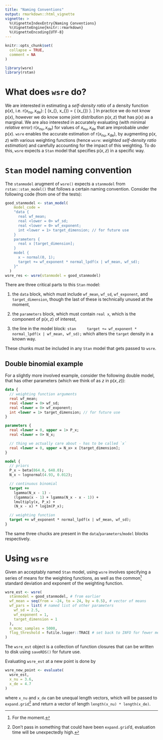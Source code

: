 ```yaml
---
title: "Naming Conventions"
output: rmarkdown::html_vignette
vignette: >
  %\VignetteIndexEntry{Naming Conventions}
  %\VignetteEngine{knitr::rmarkdown}
  %\VignetteEncoding{UTF-8}
---
```


```r
knitr::opts_chunk$set(
  collapse = TRUE,
  comment = NA
)
```

```r
library(wsre)
library(rstan)
```

# What does `wsre` do?

We are interested in estimating a _self-density ratio_ of a density function $\text{p}(x)$, i.e.&nbsp;$\text{r}(x_{\text{nu}}, x_{\text{de}})$:
\[
  \text{r}(x_{\text{nu}}, x_{\text{de}})
  =
  \frac {
    \text{p}(x_{\text{nu}})
  } {
    \text{p}(x_{\text{de}})
  }.
\]
In practice we do not know $\text{p}(x)$, however we do know some joint distribution $\text{p}(x, z)$ that has $\text{p}(x)$ as a marginal.
We are also interested in accurately evaluating (with minimal _relative_ error) $\text{r}(x_{\text{nu}}, x_{\text{de}})$ for values of $x_{\text{nu}}, x_{\text{de}}$ that are improbable under $\text{p}(x)$. 
`wsre` enables the accurate estimation of $\text{r}(x_{\text{nu}}, x_{\text{de}})$, by augmenting $\text{p}(x, z)$ with various weighting functions (hence `wsre`: _weighted self-density ratio estimation_) and carefully accounting for the impact of this weighting. 
To do this, `wsre` expects a `Stan` model that specifies $\text{p}(x, z)$ in a specific way.

# `Stan` model naming convention

The `stanmodel` arugment of `wsre()` expects a `stanmodel` from `rstan::stan_model()` that follows a certain naming convention.
Consider the following code (from one of the tests):
```r
good_stanmodel <- stan_model(
    model_code = 
    "data {
      real wf_mean;
      real <lower = 0> wf_sd;
      real <lower = 0> wf_exponent;
      int <lower = 1> target_dimension; // for future use
    }
    parameters {
      real x [target_dimension];
    }
    model {
      x ~ normal(0, 1);
      target += wf_exponent * normal_lpdf(x | wf_mean, wf_sd);
    }"
  )
wsre_res <- wsre(stanmodel = good_stanmodel)
```
There are three critical parts to this `Stan` model:

1. the `data` block, which must include `wf_mean`, `wf_sd`, `wf_exponent`, and `target_dimension`, though the last of these is technically unused at the moment,

1. the `parameters` block, which must contain `real x`, which is the component of $\text{p}(x, z)$ of interest,

1. the line in the model block: 
    ```stan
    target += wf_exponent * normal_lpdf(x | wf_mean, wf_sd);
    ```
    which alters the `target` density in a known way.

These chunks must be included in any `Stan` model that gets passed to `wsre`.

## Double binomial example

For a slightly more involved example, consider the following double model, that has other parameters (which we think of as $z$ in $\text{p}(x, z)$):
```stan
data {
  // weighting function arguments
  real wf_mean;
  real <lower = 0> wf_sd;
  real <lower = 0> wf_exponent;
  int <lower = 1> target_dimension; // for future use
}

parameters {
  real <lower = 0, upper = 1> P_x;
  real <lower = 0> N_x;

  // thing we actually care about - has to be called `x`
  real <lower = 0, upper = N_x> x [target_dimension];
}

model {
  // priors
  P_x ~ beta(864.0, 648.0);
  N_x ~ lognormal(4.93, 0.012);

  // continuous binomial
  target += 
    lgamma(N_x - 1) - 
    (lgamma(x - 1) + lgamma(N_x - x - 1)) + 
    lmultiply(x, P_x) + 
    (N_x - x) * log1m(P_x); 

  // weighting function 
  target += wf_exponent * normal_lpdf(x | wf_mean, wf_sd);
}
```
The same three chucks are present in the `data`/`parameters`/`model` blocks respectively.

# Using `wsre`

Given an acceptably named `Stan` model, using `wsre` involves specifying a series
of means for the weighting functions, as well as the common[^common] standard deviation and exponent of the weighting function.
```r
wsre_est <- wsre(
  stanmodel = good_stanmodel, # from earlier
  wf_mean = seq(from = -24, to = 24, by = 0.5), # vector of means
  wf_pars = list( # named list of other parameters
    wf_sd = 2.5,
    wf_exponent = 1,
    target_dimension = 1
  ),
  n_mcmc_samples = 5000,
  flog_threshold = futile.logger::TRACE # set back to INFO for fewer messages
)
```

The `wsre_est` object is a collection of function closures that can be written to disk using `saveRDS()` for future use.

Evaluating `wsre_est` at a new point is done by
```r
wsre_new_point <- evaluate(
  wsre_est,
  x_nu = 3.6,
  x_de = 4.7
)
```
where `x_nu` and `x_de` can be unequal length vectors, which will be passed to
`expand.grid`[^expand] and return a vector of length `length(x_nu) * length(x_de)`. 


[^common]: For the moment.

[^expand]: Don't pass in something that could have been `expand.grid`'d, evaluation time will be unexpectedly high.